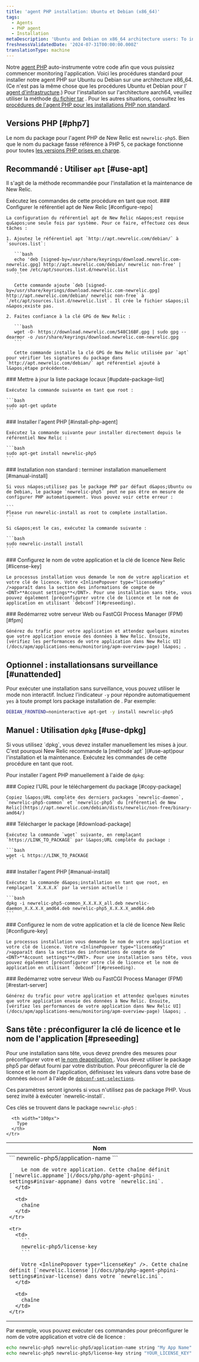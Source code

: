 ```yaml
---
title: 'agent PHP installation: Ubuntu et Debian (x86_64)'
tags:
  - Agents
  - PHP agent
  - Installation
metaDescription: 'Ubuntu and Debian on x86_64 architecture users: To install, upgrade, or uninstall your New Relic PHP agent, start here.'
freshnessValidatedDate: '2024-07-31T00:00:00.000Z'
translationType: machine
---
```


Notre [agent PHP](/docs/agents/php-agent/getting-started/new-relic-php#configuration) auto-instrumente votre code afin que vous puissiez commencer monitoring l&apos;application. Voici les procédures standard pour installer notre agent PHP sur Ubuntu ou Debian sur une architecture x86\_64. (Ce n&apos;est pas la même chose que les procédures Ubuntu et Debian pour l&apos; [agent d&apos;infrastructure](/docs/infrastructure/new-relic-infrastructure/installation/install-infrastructure-linux#apt-based).) Pour l&apos;installation sur l&apos;architecture aarch64, veuillez utiliser la méthode [du fichier tar](/docs/php/php-agent-installation-tar-files) . Pour les autres situations, consultez les [procédures de l&apos;agent PHP pour les installations PHP non standard](/docs/php/php-agent-installation-non-standard-php).

## Versions PHP [#php7]

Le nom du package pour l&apos;agent PHP de New Relic est `newrelic-php5`. Bien que le nom du package fasse référence à PHP 5, ce package fonctionne pour toutes [les versions PHP prises en charge](/docs/agents/php-agent/getting-started/php-agent-compatibility-requirements#php-release).

## Recommandé : Utiliser `apt` [#use-apt]

Il s&apos;agit de la méthode recommandée pour l&apos;installation et la maintenance de New Relic.

<Callout variant="important">
  Exécutez les commandes de cette procédure en tant que root.
</Callout>

<Steps>
  <Step>
    ### Configurer le référentiel apt de New Relic [#configure-repo]

    La configuration du référentiel apt de New Relic n&apos;est requise qu&apos;une seule fois par système. Pour ce faire, effectuez ces deux tâches :

    1. Ajoutez le référentiel apt `http://apt.newrelic.com/debian/` à `sources.list`:

       ```bash
       echo 'deb [signed-by=/usr/share/keyrings/download.newrelic.com-newrelic.gpg] http://apt.newrelic.com/debian/ newrelic non-free' | sudo tee /etc/apt/sources.list.d/newrelic.list
       ```

       Cette commande ajoute `deb [signed-by=/usr/share/keyrings/download.newrelic.com-newrelic.gpg] http://apt.newrelic.com/debian/ newrelic non-free` à `/etc/apt/sources.list.d/newrelic.list`. Il crée le fichier s&apos;il n&apos;existe pas.

    2. Faites confiance à la clé GPG de New Relic :

       ```bash
       wget -O- https://download.newrelic.com/548C16BF.gpg | sudo gpg --dearmor -o /usr/share/keyrings/download.newrelic.com-newrelic.gpg
       ```

       Cette commande installe la clé GPG de New Relic utilisée par `apt` pour vérifier les signatures du package dans `http://apt.newrelic.com/debian/` apt référentiel ajouté à l&apos;étape précédente.
  </Step>

  <Step>
    ### Mettre à jour la liste package locaux [#update-package-list]

    Exécutez la commande suivante en tant que root :

    ```bash
    sudo apt-get update
    ```
  </Step>

  <Step>
    ### Installer l&apos;agent PHP [#install-php-agent]

    Exécutez la commande suivante pour installer directement depuis le référentiel New Relic :

    ```bash
    sudo apt-get install newrelic-php5
    ```
  </Step>

  <Step>
    ### Installation non standard : terminer installation manuellement [#manual-install]

    Si vous n&apos;utilisez pas le package PHP par défaut d&apos;Ubuntu ou de Debian, le package `newrelic-php5` peut ne pas être en mesure de configurer PHP automatiquement. Vous pouvez voir cette erreur :

    ```
    Please run newrelic-install as root to complete installation.
    ```

    Si c&apos;est le cas, exécutez la commande suivante :

    ```bash
    sudo newrelic-install install
    ```
  </Step>

  <Step>
    ### Configurez le nom de votre application et la clé de licence New Relic [#license-key]

    Le processus installation vous demande le nom de votre application et votre clé de licence. Votre <InlinePopover type="licenseKey" />apparaît dans la section des informations de compte de <DNT>**Account settings**</DNT>. Pour une installation sans tête, vous pouvez également [préconfigurer votre clé de licence et le nom de application en utilisant `debconf`](#preseeding).
  </Step>

  <Step>
    ### Redémarrez votre serveur Web ou FastCGI Process Manager (FPM) [#fpm]

    Générez du trafic pour votre application et attendez quelques minutes que votre application envoie des données à New Relic. Ensuite, [vérifiez les performances de votre application dans New Relic UI](/docs/apm/applications-menu/monitoring/apm-overview-page) l&apos; .
  </Step>
</Steps>

## Optionnel : installationsans surveillance [#unattended]

Pour exécuter une installation sans surveillance, vous pouvez utiliser le mode non interactif. Incluez l&apos;indicateur `-y` pour répondre automatiquement `yes` à toute prompt lors package installation de . Par exemple:

```bash
DEBIAN_FRONTEND=noninteractive apt-get -y install newrelic-php5
```

## Manuel : Utilisation `dpkg` [#use-dpkg]

<Callout variant="important">
  Si vous utilisez `dpkg`, vous devez installer manuellement les mises à jour. C&apos;est pourquoi New Relic recommande la [méthode`apt` ](#use-apt)pour l&apos;installation et la maintenance. Exécutez les commandes de cette procédure en tant que root.
</Callout>

Pour installer l&apos;agent PHP manuellement à l&apos;aide de `dpkg`:

<Steps>
  <Step>
    ### Copiez l&apos;URL pour le téléchargement du package [#copy-package]

    Copiez l&apos;URL complète des derniers packages `newrelic-daemon`, `newrelic-php5-common` et `newrelic-php5` du [référentiel de New Relic](https://apt.newrelic.com/debian/dists/newrelic/non-free/binary-amd64/)
  </Step>

  <Step>
    ### Télécharger le package [#download-package]

    Exécutez la commande `wget` suivante, en remplaçant `https://LINK_TO_PACKAGE` par l&apos;URL complète du package :

    ```bash
    wget -L https://LINK_TO_PACKAGE
    ```
  </Step>

  <Step>
    ### Installer l&apos;agent PHP [#manual-install]

    Exécutez la commande d&apos;installation en tant que root, en remplaçant `X.X.X.X` par la version actuelle :

    ```bash
    dpkg -i newrelic-php5-common_X.X.X.X_all.deb newrelic-daemon_X.X.X.X_amd64.deb newrelic-php5_X.X.X.X_amd64.deb
    ```
  </Step>

  <Step>
    ### Configurez le nom de votre application et la clé de licence New Relic [#configure-key]

    Le processus installation vous demande le nom de votre application et votre clé de licence. Votre <InlinePopover type="licenseKey" />apparaît dans la section des informations de compte de <DNT>**Account settings**</DNT>. Pour une installation sans tête, vous pouvez également [préconfigurer votre clé de licence et le nom de application en utilisant `debconf`](#preseeding).
  </Step>

  <Step>
    ### Redémarrez votre serveur Web ou FastCGI Process Manager (FPM) [#restart-server]

    Générez du trafic pour votre application et attendez quelques minutes que votre application envoie des données à New Relic. Ensuite, [vérifiez les performances de votre application dans New Relic UI](/docs/apm/applications-menu/monitoring/apm-overview-page) l&apos; .
  </Step>
</Steps>

<InstallFeedback />

## Sans tête : préconfigurer la clé de licence et le nom de l&apos;application [#preseeding]

Pour une installation sans tête, vous devez prendre des mesures pour préconfigurer votre <InlinePopover type="licenseKey" />et [le nom deapplication ](/docs/site/naming-your-application). Vous devez utiliser le package php5 par défaut fourni par votre distribution. Pour préconfigurer la clé de licence et le nom de l&apos;application, définissez les valeurs dans votre base de données `debconf` à l&apos;aide de [`debconf-set-selections`](https://manpages.debian.org/bookworm/debconf/debconf-set-selections.1.en.html).

<Callout variant="important">
  Ces paramètres seront ignorés si vous n&apos;utilisez pas de package PHP. Vous serez invité à exécuter `newrelic-install`.
</Callout>

Ces clés se trouvent dans le package `newrelic-php5` :

<table>
  <thead>
    <tr>
      <th>
        Nom
      </th>

      <th width="100px">
        Type
      </th>
    </tr>
  </thead>

  <tbody>
    <tr>
      <td>
        ```
        newrelic-php5/application-name
        ```

        Le nom de votre application. Cette chaîne définit [`newrelic.appname`](/docs/php/php-agent-phpini-settings#inivar-appname) dans votre `newrelic.ini`.
      </td>

      <td>
        chaîne
      </td>
    </tr>

    <tr>
      <td>
        ```
        newrelic-php5/license-key
        ```

        Votre <InlinePopover type="licenseKey" />. Cette chaîne définit [`newrelic.license`](/docs/php/php-agent-phpini-settings#inivar-license) dans votre `newrelic.ini`.
      </td>

      <td>
        chaîne
      </td>
    </tr>
  </tbody>
</table>

Par exemple, vous pouvez exécuter ces commandes pour préconfigurer le nom de votre application et votre clé de licence :

```bash
echo newrelic-php5 newrelic-php5/application-name string "My App Name" | debconf-set-selections
echo newrelic-php5 newrelic-php5/license-key string "YOUR_LICENSE_KEY" | debconf-set-selections
```

<InstallFeedback />